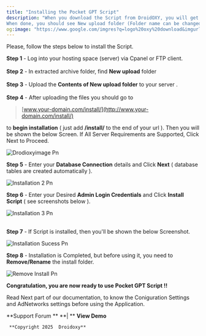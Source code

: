 ```yaml
---
title: "Installing the Pocket GPT Script"
description: "When you download the Script from DroidOXY, you will get an archive file in .zip extension. You need to unzip that archive. 
When done, you should see New upload folder (Folder name can be changed from version to version).  "
og:image: "https://www.google.com/imgres?q=logo%20oxy%20download&imgurl=https%3A%2F%2Fcdn.worldvectorlogo.com%2Flogos%2Foxycoin.svg&imgrefurl=https%3A%2F%2Fworldvectorlogo.com%2Flogo%2Foxycoin&docid=3PuGDs6o4Ql0VM&tbnid=HrhxRSmAamotFM&vet=12ahUKEwjQlO60696MAxX4T2wGHQOyLhYQM3oECC4QAA..i&w=2756&h=1653&hcb=2&ved=2ahUKEwjQlO60696MAxX4T2wGHQOyLhYQM3oECC4QAA"
---
```


Please, follow the steps below to install the Script.

**Step 1** - Log into your hosting space (server) via Cpanel or FTP client.\
\
**Step 2** - In extracted archive folder, find **New upload** folder\
\
**Step 3** - Upload the **Contents of New upload folder** to your server .\
\
**Step 4** - After uploading the files you should go to

> [www.your-domain.com/install/](http://www.your-domain.com/install/)

to **begin installation** ( just add **/install/** to the end of your url ). Then you will be shown the below Screen. If All Server Requirements are Supported, Click Next to Proceed.

![Drodioxyimage Pn](/images/drodioxyimage.png)

**Step 5** - Enter your **Database Connection** details and Click **Next** ( database tables are created automatically ).

![Installation 2 Pn](/images/installation-2.png)

**Step 6** - Enter your Desired **Admin Login Credentials** and Click **Install Script** ( see screenshots below ).

![Installation 3 Pn](/images/installation-3.png)

**\
Step 7** - If Script is installed, then you'll be shown the below Screenshot.

![Installation Sucess Pn](/images/installation-sucess.png)

**Step 8** - Installation is Completed, but before using it, you need to **Remove/Rename** the install folder.

![Remove Install Pn](/images/remove-install.png)

**Congratulation, you are now ready to use Pocket GPT Script \!\!**

Read Next part of our documentation, to know the Coniguration Settings and AdNetworks settings before using the Application.

**Support Forum **  **| **   **View Demo**

     **Copyright 2025  Droidoxy**